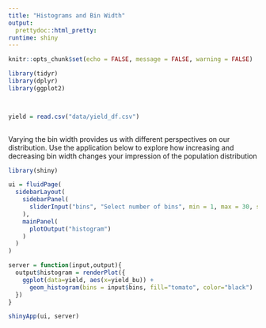 ```yaml
---
title: "Histograms and Bin Width"
output: 
  prettydoc::html_pretty:
runtime: shiny
---
```


```r
knitr::opts_chunk$set(echo = FALSE, message = FALSE, warning = FALSE)
```

```r
library(tidyr)
library(dplyr)
library(ggplot2)



yield = read.csv("data/yield_df.csv")
  
```


Varying the bin width provides us with different perspectives on our distribution.  Use the application below to explore how increasing and decreasing bin width changes your impression of the population distribution

```r
library(shiny)

ui = fluidPage(
  sidebarLayout(
    sidebarPanel(
      sliderInput("bins", "Select number of bins", min = 1, max = 30, step = 1, value = 6)
    ),
    mainPanel(
      plotOutput("histogram")
    )
  )
)

server = function(input,output){
  output$histogram = renderPlot({
    ggplot(data=yield, aes(x=yield_bu)) +
      geom_histogram(bins = input$bins, fill="tomato", color="black")
  })
}

shinyApp(ui, server)
```












